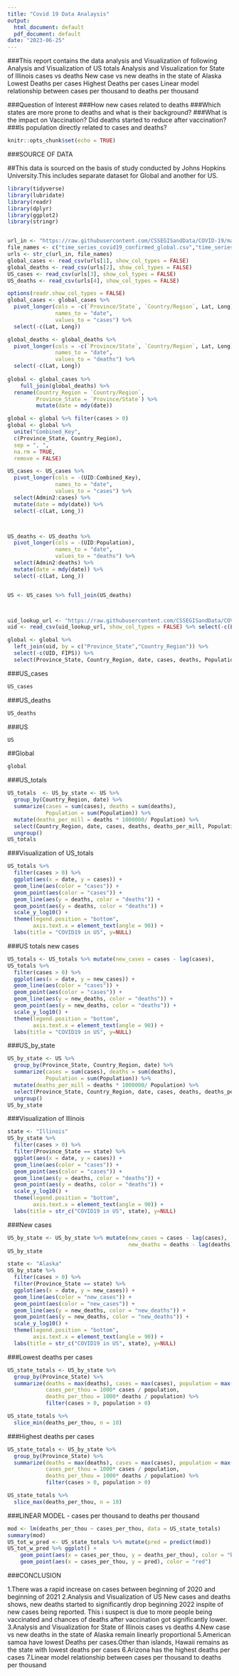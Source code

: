 ```yaml
---
title: "Covid 19 Data Analaysis"
output:
  html_document: default
  pdf_document: default
date: "2023-06-25"
---
```

###This report contains the data analysis and Visualization of following
Analysis and Visualization of US totals
Analysis and Visualization for State of Illinois cases vs deaths
New case vs new deaths in the state of Alaska
Lowest Deaths per cases
Highest Deaths per cases
Linear model relationship between cases per thousand to deaths per thousand

###Question of Interest
###How new cases related to deaths
###Which states are more prone to deaths and what is their background?
###What is the impact on Vaccination? Did deaths started to reduce after vaccination?
###Is population directly related to cases and deaths?


```r
knitr::opts_chunk$set(echo = TRUE)
```


###SOURCE OF DATA

##This data is sourced on the basis of study conducted by Johns Hopkins University.This includes separate dataset for Global and another for US.


```r
library(tidyverse)
library(lubridate)
library(readr)
library(dplyr)
library(ggplot2)
library(stringr)


url_in <- "https://raw.githubusercontent.com/CSSEGISandData/COVID-19/master/csse_covid_19_data/csse_covid_19_time_series/"
file_names <- c("time_series_covid19_confirmed_global.csv","time_series_covid19_deaths_global.csv","time_series_covid19_confirmed_US.csv", "time_series_covid19_deaths_US.csv")
urls <- str_c(url_in, file_names)
global_cases <- read_csv(urls[1], show_col_types = FALSE)
global_deaths <- read_csv(urls[2], show_col_types = FALSE)
US_cases <- read_csv(urls[3], show_col_types = FALSE)
US_deaths <- read_csv(urls[4], show_col_types = FALSE)
```

```r
options(readr.show_col_types = FALSE)
global_cases <- global_cases %>%
  pivot_longer(cols = -c(`Province/State`, `Country/Region`, Lat, Long),
               names_to = "date",
               values_to = "cases") %>%
  select(-c(Lat, Long))

global_deaths <- global_deaths %>%
  pivot_longer(cols = -c(`Province/State`, `Country/Region`, Lat, Long),
               names_to = "date",
               values_to = "deaths") %>%
  select(-c(Lat, Long))
  
global <- global_cases %>%
    full_join(global_deaths) %>%
  rename(Country_Region = `Country/Region`,
         Province_State = `Province/State`) %>%
         mutate(date = mdy(date))

global <- global %>% filter(cases > 0)
global <- global %>%
  unite("Combined_Key", 
  c(Province_State, Country_Region), 
  sep = ", ",
  na.rm = TRUE,
  remove = FALSE)

US_cases <- US_cases %>%
  pivot_longer(cols = -(UID:Combined_Key),
               names_to = "date",
               values_to = "cases") %>%
  select(Admin2:cases) %>%
  mutate(date = mdy(date)) %>%
  select(-c(Lat, Long_))



US_deaths <- US_deaths %>%
  pivot_longer(cols = -(UID:Population),
               names_to = "date",
               values_to = "deaths") %>%
  select(Admin2:deaths) %>%
  mutate(date = mdy(date)) %>%
  select(-c(Lat, Long_))


US <- US_cases %>% full_join(US_deaths)



uid_lookup_url <- "https://raw.githubusercontent.com/CSSEGISandData/COVID-19/master/csse_covid_19_data/UID_ISO_FIPS_LookUp_Table.csv"
uid <- read_csv(uid_lookup_url, show_col_types = FALSE) %>% select(-c(Lat, Long_, Combined_Key, code3, iso2, iso3, Admin2))

global <- global %>%
  left_join(uid, by = c("Province_State","Country_Region")) %>%
  select(-c(UID, FIPS)) %>%
  select(Province_State, Country_Region, date, cases, deaths, Population, Combined_Key)
```

###US_cases

```r
US_cases 
```

###US_deaths

```r
US_deaths
```

###US

```r
US
```

##Global

```r
global
```

###US_totals

```r
US_totals  <- US_by_state <- US %>%
  group_by(Country_Region, date) %>%
  summarize(cases = sum(cases), deaths = sum(deaths), 
            Population = sum(Population)) %>%
  mutate(deaths_per_mill = deaths * 1000000/ Population) %>%
  select(Country_Region, date, cases, deaths, deaths_per_mill, Population) %>%
  ungroup()
US_totals
```

###Visualization of US_totals

```r
US_totals %>% 
  filter(cases > 0) %>%
  ggplot(aes(x = date, y = cases)) +
  geom_line(aes(color = "cases")) +
  geom_point(aes(color = "cases")) +
  geom_line(aes(y = deaths, color = "deaths")) +
  geom_point(aes(y = deaths, color = "deaths")) +
  scale_y_log10() +
  theme(legend.position = "bottom",
        axis.text.x = element_text(angle = 90)) + 
  labs(title = "COVID19 in US", y=NULL)

```

###US totals new cases

```r
US_totals <- US_totals %>% mutate(new_cases = cases - lag(cases),                                       new_deaths = deaths - lag(deaths))
US_totals %>% 
  filter(cases > 0) %>%
  ggplot(aes(x = date, y = new_cases)) +
  geom_line(aes(color = "cases")) +
  geom_point(aes(color = "cases")) +
  geom_line(aes(y = new_deaths, color = "deaths")) +
  geom_point(aes(y = new_deaths, color = "deaths")) +
  scale_y_log10() +
  theme(legend.position = "bottom",
        axis.text.x = element_text(angle = 90)) + 
  labs(title = "COVID19 in US", y=NULL)

```

###US_by_state

```r
US_by_state <- US %>%
  group_by(Province_State, Country_Region, date) %>%
  summarize(cases = sum(cases), deaths = sum(deaths), 
            Population = sum(Population)) %>%
  mutate(deaths_per_mill = deaths * 1000000/ Population) %>%
  select(Province_State, Country_Region, date, cases, deaths, deaths_per_mill, Population) %>%
  ungroup()
US_by_state
```

###Visualization of Illinois

```r
state <- "Illinois"
US_by_state %>%
  filter(cases > 0) %>%
  filter(Province_State == state) %>%
  ggplot(aes(x = date, y = cases)) +
  geom_line(aes(color = "cases")) +
  geom_point(aes(color = "cases")) +
  geom_line(aes(y = deaths, color = "deaths")) +
  geom_point(aes(y = deaths, color = "deaths")) +
  scale_y_log10() +
  theme(legend.position = "bottom",
        axis.text.x = element_text(angle = 90)) + 
  labs(title = str_c("COVID19 in US", state), y=NULL)
```

###New cases

```r
US_by_state <- US_by_state %>% mutate(new_cases = cases - lag(cases), 
                                      new_deaths = deaths - lag(deaths))
US_by_state

```

```r
state <- "Alaska"
US_by_state %>% 
  filter(cases > 0) %>%
  filter(Province_State == state) %>%
  ggplot(aes(x = date, y = new_cases)) +
  geom_line(aes(color = "new_cases")) +
  geom_point(aes(color = "new_cases")) +
  geom_line(aes(y = new_deaths, color = "new_deaths")) +
  geom_point(aes(y = new_deaths, color = "new_deaths")) +
  scale_y_log10() +
  theme(legend.position = "bottom",
        axis.text.x = element_text(angle = 90)) + 
  labs(title = str_c("COVID19 in US", state), y=NULL)

```

###Lowest deaths per cases

```r
US_state_totals <- US_by_state %>%
  group_by(Province_State) %>%
  summarize(deaths = max(deaths), cases = max(cases), population = max(Population), 
            cases_per_thou = 1000* cases / population,
            deaths_per_thou = 1000* deaths / population) %>%
            filter(cases > 0, population > 0)

US_state_totals %>% 
  slice_min(deaths_per_thou, n = 10)
```

###Highest deaths per cases

```r
US_state_totals <- US_by_state %>%
  group_by(Province_State) %>%
  summarize(deaths = max(deaths), cases = max(cases), population = max(Population), 
            cases_per_thou = 1000* cases / population,
            deaths_per_thou = 1000* deaths / population) %>%
            filter(cases > 0, population > 0)

US_state_totals %>% 
  slice_max(deaths_per_thou, n = 10)
```

###LINEAR MODEL -  cases per thousand to deaths per thousand

```r
mod <- lm(deaths_per_thou ~ cases_per_thou, data = US_state_totals)
summary(mod)
US_tot_w_pred <- US_state_totals %>% mutate(pred = predict(mod))
US_tot_w_pred %>% ggplot() + 
    geom_point(aes(x = cases_per_thou, y = deaths_per_thou), color = "blue") +
    geom_point(aes(x = cases_per_thou, y = pred), color = "red")
```



###CONCLUSION

1.There was a rapid increase on cases between beginning of 2020 and beginning of 2021
2.Analysis and Visualization of US New cases and deaths shows, new deaths started to significantly drop beginning 2022 inspite of new cases being reported. This i suspect is due to more people being vaccinated and chances of deaths after vaccination got significantly lower.
3.Analysis and Visualization for State of Illinois cases vs deaths
4.New case vs new deaths in the state of Alaska remain linearly proportional
5.American samoa have lowest Deaths per cases.Other than islands, Hawaii remains as the state with lowest deaths per cases
6.Arizona has the highest deaths per cases
7.Linear model relationship between cases per thousand to deaths per thousand